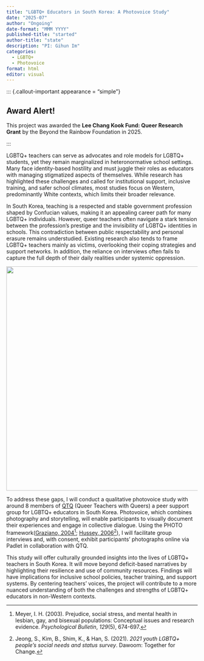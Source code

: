 ```yaml
---
title: "LGBTQ+ Educators in South Korea: A Photovoice Study"
date: "2025-07"
author: "Ongoing"
date-format: "MMM YYYY"
published-title: "started"
author-title: "state"
description: "PI: Gihun Im"
categories: 
  - LGBTQ+
  - Photovoice
format: html
editor: visual
---
```


::: {.callout-important appearance = "simple"}

## Award Alert!

This project was awarded the **Lee Chang Kook Fund: Queer Research Grant** by the Beyond the Rainbow Foundation in 2025.

:::

LGBTQ+ teachers can serve as advocates and role models for LGBTQ+ students, yet they remain marginalized in heteronormative school settings. Many face identity-based hostility and must juggle their roles as educators with managing stigmatized aspects of themselves. While research has highlighted these challenges and called for institutional support, inclusive training, and safer school climates, most studies focus on Western, predominantly White contexts, which limits their broader relevance.

In South Korea, teaching is a respected and stable government profession shaped by Confucian values, making it an appealing career path for many LGBTQ+ individuals. However, queer teachers often navigate a stark tension between the profession’s prestige and the invisibility of LGBTQ+ identities in schools. This contradiction between public respectability and personal erasure remains understudied. Existing research also tends to frame LGBTQ+ teachers mainly as victims, overlooking their coping strategies and support networks. In addition, the reliance on interviews often fails to capture the full depth of their daily realities under systemic oppression.

![](qtq.png){fig-align="center" width="589"}

To address these gaps, I will conduct a qualitative photovoice study with around 8 members of [QTQ](https://www.instagram.com/qtq_rainbow/) (Queer Teachers with Queers) a peer support group for LGBTQ+ educators in South Korea. Photovoice, which combines photography and storytelling, will enable participants to visually document their experiences and engage in collective dialogue. Using the PHOTO framework([Graziano, 2004](https://psycnet.apa.org/doiLanding?doi=10.1037%2F1099-9809.10.3.302)[^1]; [Hussey, 2006](https://www.tandfonline.com/doi/abs/10.1300/J082v51n01_07)[^2]), I will facilitate group interviews and, with consent, exhibit participants’ photographs online via Padlet in collaboration with QTQ.

[^1]: Meyer, I. H. (2003). Prejudice, social stress, and mental health in lesbian, gay, and bisexual populations: Conceptual issues and research evidence. *Psychological Bulletin*, *129*(5), 674-697.

[^2]: Jeong, S., Kim, B., Shim, K., & Han, S. (2021). *2021 youth LGBTQ+ people's social needs and status survey*. Dawoom: Together for Change.

This study will offer culturally grounded insights into the lives of LGBTQ+ teachers in South Korea. It will move beyond deficit-based narratives by highlighting their resilience and use of community resources. Findings will have implications for inclusive school policies, teacher training, and support systems. By centering teachers’ voices, the project will contribute to a more nuanced understanding of both the challenges and strengths of LGBTQ+ educators in non-Western contexts.
